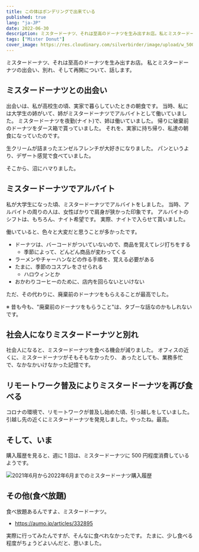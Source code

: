 ```yaml
---
title: この体はポンデリングで出来ている
published: true
lang: "ja-JP"
date: 2022-06-30
description: ミスタードーナツ、それは至高のドーナツを生み出すお店。私とミスタードーナツの出会い、別れ、そして再開について、話します。
tags: ["Mister Donut"]
cover_image: https://res.cloudinary.com/silverbirder/image/upload/w_500,c_scale/v1656506727/silver-birder.github.io/blog/rod-long-6SMF42-JTAc-unsplash.jpg
---
```



ミスタードーナツ、それは至高のドーナツを生み出すお店。
私とミスタードーナツの出会い、別れ、そして再開について、話します。

## ミスタードーナツとの出会い

出会いは、私が高校生の頃、実家で暮らしていたときの朝食です。
当時、私には大学生の姉がいて、姉がミスタードーナツでアルバイトとして働いていました。
ミスタードーナツを夜勤(ナイト)で、姉は働いていました。
帰りに破棄前のドーナツをダース箱で貰っていました。
それを、実家に持ち帰り、私達の朝食になっていたのです。

生クリームが詰まったエンゼルフレンチが大好きになりました。
パンというより、デザート感覚で食べていました。

そこから、沼にハマりました。

## ミスタードーナツでアルバイト

私が大学生になった頃、ミスタードーナツでアルバイトをしました。
当時、アルバイトの周りの人は、女性ばかりで肩身が狭かった印象です。
アルバイトのシフトは、もちろん、ナイト希望です。
実際、ナイトで入らせて貰いました。

働いていると、色々と大変だと思うことが多かったです。

- ドーナツは、バーコードがついていないので、商品を覚えてレジ打ちをする
  - 季節によって、どんどん商品が変わってくる
- ラーメンやチャーハンなどの作る手順を、覚える必要がある
- たまに、季節のコスプレをさせられる
  - ハロウィンとか
- おかわりコーヒーのために、店内を回らないといけない

ただ、その代わりに、廃棄前のドーナツをもらえることが最高でした。

※ 昔も今も、"廃棄前のドーナツをもらうこと"は、タブーな話なのかもしれないです。

## 社会人になりミスタードーナツと別れ

社会人になると、ミスタードーナツを食べる機会が減りました。
オフィスの近くに、ミスタードーナツがそもそもなかったり、
あったとしても、業務多忙で、なかなかいけなかった記憶です。

## リモートワーク普及によりミスタードーナツを再び食べる

コロナの環境で、リモートワークが普及し始めた頃、引っ越しをしていました。
引越し先の近くにミスタードーナツを発見しました。やったね。最高。

## そして、いま

購入履歴を見ると、週に 1 回は、ミスタードーナツに 500 円程度消費しているようです。

<Image
  src="https://res.cloudinary.com/silverbirder/image/upload/v1656509793/silver-birder.github.io/blog/202106_202206_md.png"
  width={1860}
  height={1384}
  layout="constrained"
  alt="2021年6月から2022年6月までのミスタードーナツ購入履歴"
/>

## その他(食べ放題)

食べ放題あるんですよ、ミスタードーナツ。

- https://aumo.jp/articles/332895

実際に行ってみたんですが、そんなに食べれなかったです。
たまに、少し食べる程度がちょうどよいんだと、思いました。
